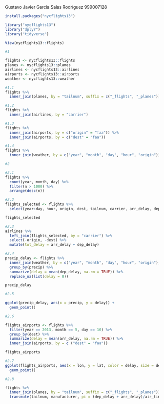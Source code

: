 Gustavo Javier García Salas Rodríguez
999007128

```r
install.packages("nycflights13")

library("nycflights13")
library("dplyr")
library("tidyverse")

View(nycflights13::flights)
```
```r
#1

flights <- nycflights13::flights
planes <- nycflights13::planes
airlines <- nycflights13::airlines
airports <- nycflights13::airports
weather <- nycflights13::weather

#1.1
flights %>%
  inner_join(planes, by = "tailnum", suffix = c("_flights", "_planes"))
```
```r
#1.2
flights %>%
  inner_join(airlines, by = "carrier")
```
```r
#1.3
flights %>%
  inner_join(airports, by = c("origin" = "faa")) %>%
  inner_join(airports, by = c("dest" = "faa"))
```
```r
#1.4
flights %>%
  inner_join(weather, by = c("year", "month", "day", "hour", "origin"))
```
```r
#2

#2.1
flights %>%
  count(year, month, day) %>%
  filter(n > 1000) %>%
  arrange(desc(n))
```
```r
#2.2
flights_selected <- flights %>%
  select(year:day, hour, origin, dest, tailnum, carrier, arr_delay, dep_delay)

flights_selected
```
```r
#2.3
airlines %>%
  left_join(flights_selected, by = "carrier") %>%
  select(-origin, -dest) %>%
  mutate(tot_delay = arr_delay + dep_delay)
```
```r
#2.4
precip_delay <- flights %>%
  inner_join(weather, by = c("year", "month", "day", "hour", "origin"), suffix = c("_flights", "_weather")) %>%
  group_by(precip) %>%
  summarize(delay = mean(dep_delay, na.rm = TRUE)) %>% 
  replace_na(list(delay = 0))

precip_delay
```
```r
#2.5

ggplot(precip_delay, aes(x = precip, y = delay)) +
  geom_point()
```
```r
#2.6

flights_airports <- flights %>%
  filter(year == 2013, month == 5, day == 10) %>%
  group_by(dest) %>% 
  summarize(delay = mean(arr_delay, na.rm = TRUE)) %>%
  inner_join(airports, by = c ("dest" = "faa"))

flights_airports
```
```r
#2.7
ggplot(flights_airports, aes(x = lon, y = lat, color = delay, size = delay)) + 
  geom_point()
```
```r
#2.8

flights %>%
  inner_join(planes, by = "tailnum", suffix = c("_flights", "_planes")) %>%
  transmute(tailnum, manufacturer, pi = (dep_delay + arr_delay)/air_time)
```

